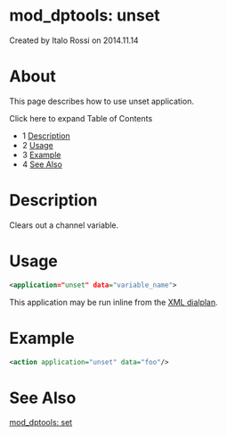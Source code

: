 
# mod_dptools: unset 

 Created by  Italo Rossi on 2014.11.14

# About

This page describes how to use unset application.

Click here to expand Table of Contents

* 1 [Description](#description)
* 2 [Usage](#usage)
* 3 [Example](#example)
* 4 [See Also](#see-also--)

# Description

Clears out a channel variable.

# Usage

```xml
<application="unset" data="variable_name">
```

This application may be run inline from the [XML dialplan](../../Dialplan/XML-Dialplan-archive_6586601.mdx#why).

# Example

```xml
<action application="unset" data="foo"/>
```

# See Also  

[mod\_dptools: set](./6586661.mdx#about)


